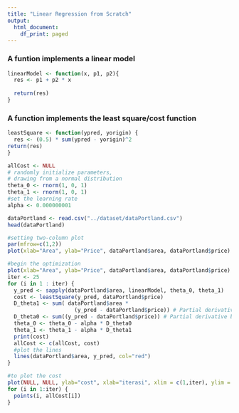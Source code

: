 ```yaml
---
title: "Linear Regression from Scratch"
output:
  html_document:
    df_print: paged
---
```


### A funtion implements a linear model
```r
linearModel <- function(x, p1, p2){
  res <- p1 + p2 * x
  
  return(res)
}
```

### A function implements the least square/cost function

```r
leastSquare <- function(ypred, yorigin) {
  res <- (0.5) * sum(ypred - yorigin)^2
return(res)
}
```

```r
allCost <- NULL
# randomly initialize parameters, 
# drawing from a normal distribution
theta_0 <- rnorm(1, 0, 1)
theta_1 <- rnorm(1, 0, 1)
#set the learning rate
alpha <- 0.000000001
```


```r
dataPortland <- read.csv("../dataset/dataPortland.csv")
head(dataPortland)
```

```r
#setting two-column plot
par(mfrow=c(1,2))
plot(xlab="Area", ylab="Price", dataPortland$area, dataPortland$price)

```

```r
#begin the optimization
plot(xlab="Area", ylab="Price", dataPortland$area, dataPortland$price)
iter <- 25
for (i in 1 : iter) {
  y_pred <- sapply(dataPortland$area, linearModel, theta_0, theta_1)
  cost <- leastSquare(y_pred, dataPortland$price)
  D_theta1 <- sum( dataPortland$area * 
                     (y_pred - dataPortland$price)) # Partial derivative a
  D_theta0 <- sum((y_pred - dataPortland$price)) # Partial derivative b
  theta_0 <- theta_0 - alpha * D_theta0
  theta_1 <- theta_1 - alpha * D_theta1
  print(cost)
  allCost <- c(allCost, cost)
  #plot the lines
  lines(dataPortland$area, y_pred, col="red")
}
```

```r
#to plot the cost
plot(NULL, NULL, ylab="cost", xlab="iterasi", xlim = c(1,iter), ylim = c(min(allCost), max(allCost)))
for (i in 1:iter) {
  points(i, allCost[i])
}
```



